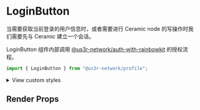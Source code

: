 

<Meta of={LoginButtonStories} />

# LoginButton

当需要获取当前登录的用户信息时，或者需要进行 Ceramic node 的写操作时我们需要先与 Ceramic 建立一个会话。

LoginButton 组件内部调用 [@us3r-network/auth-with-rainbowkit](?path=/docs/auth-auth-with-rainbowkit--docs) 的授权流程。

```jsx
import { LoginButton } from "@us3r-network/profile";
```

<Canvas />

<p>
  <details>
    <summary>View custom styles</summary>
    <Source code={StyleCode} />
  </details>
</p>

## Render Props
